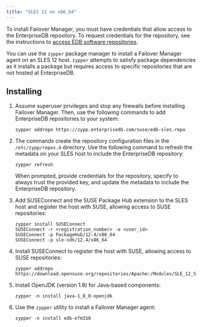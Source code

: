 ```yaml
---
title: "SLES 12 on x86_64"
---
```


To install Failover Manager, you must have credentials that allow access to the EnterpriseDB repository. To request credentials for the repository, see the instructions to [access EDB software repositories](https://www.enterprisedb.com/repository-access-request).

You can use the `zypper` package manager to install a Failover Manager agent on an SLES 12 host. `zypper` attempts to satisfy package dependencies as it installs a package but requires access to specific repositories that are not hosted at EnterpriseDB.

## Installing

1.  Assume superuser privileges and stop any firewalls before installing Failover Manager. Then, use the following commands to add EnterpriseDB repositories to your system:

    ```text
    zypper addrepo https://zypp.enterprisedb.com/suse/edb-sles.repo
    ```

2.  The commands create the repository configuration files in the `/etc/zypp/repos.d` directory. Use the following command to refresh the metadata on your SLES host to include the EnterpriseDB repository:

    ```text
    zypper refresh
    ```

    When prompted, provide credentials for the repository, specify to always trust the provided key, and update the metadata to include the EnterpriseDB repository.

3.  Add SUSEConnect and the SUSE Package Hub extension to the SLES host and register the host with SUSE, allowing access to SUSE repositories:

    ```text
    zypper install SUSEConnect
    SUSEConnect -r <registration_number> -e <user_id>
    SUSEConnect -p PackageHub/12.4/x86_64
    SUSEConnect -p sle-sdk/12.4/x86_64
    ```

4.  Install SUSEConnect to register the host with SUSE, allowing access to SUSE repositories:

    ```text
    zypper addrepo https://download.opensuse.org/repositories/Apache:/Modules/SLE_12_SP4/Apache:Modules.repo
    ```

5.  Install OpenJDK (version 1.8) for Java-based components:

    ```text
    zypper -n install java-1_8_0-openjdk
    ```

6.  Use the `zypper` utility to install a Failover Manager agent:

    ```text
    zypper -n install edb-efm310
    ```

